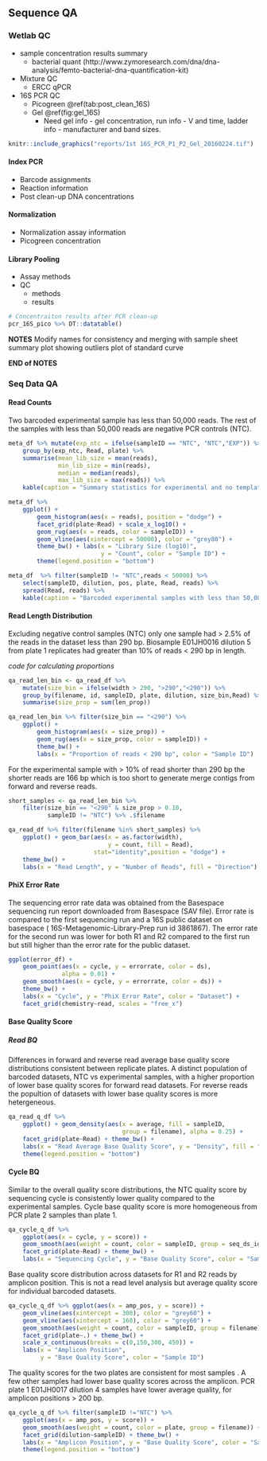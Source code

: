 ## Sequence QA

### Wetlab QC  
* sample concentration results summary  
    + bacterial quant (http://www.zymoresearch.com/dna/dna-analysis/femto-bacterial-dna-quantification-kit)  
* Mixture QC  
    + ERCC qPCR  
* 16S PCR QC
    + Picogreen \@ref(tab:post_clean_16S)
    + Gel \@ref(fig:gel_16S)  
        - Need gel info - gel concentration, run info - V and time, ladder info - manufacturer and band sizes. 

```r
knitr::include_graphics("reports/1st 16S_PCR_P1_P2_Gel_20160224.tif")
```


#### Index PCR  
* Barcode assignments  
* Reaction information  
* Post clean-up DNA concentrations

#### Normalization
* Normalization assay information  
* Picogreen concentration

#### Library Pooling
* Assay methods   
* QC  
    * methods  
    * results 

```r
# Concentraiton results after PCR clean-up
pcr_16S_pico %>% DT::datatable()
```

__NOTES__
Modify names for consistency and merging with sample sheet
summary plot showing outliers
plot of standard curve

__END of NOTES__

### Seq Data QA  
#### Read Counts   
Two barcoded experimental sample has less than 50,000 reads. The rest of the samples with less than 50,000 reads are negative PCR controls (NTC).  

```r
meta_df %>% mutate(exp_ntc = ifelse(sampleID == "NTC", "NTC","EXP")) %>% 
    group_by(exp_ntc, Read, plate) %>% 
    summarise(mean_lib_size = mean(reads),
              min_lib_size = min(reads),
              median = median(reads),
              max_lib_size = max(reads)) %>% 
    kable(caption = "Summary statistics for experimental and no template control samples by PCR plate and read.")
```


```r
meta_df %>%
    ggplot() + 
        geom_histogram(aes(x = reads), position = "dodge") + 
        facet_grid(plate~Read) + scale_x_log10() + 
        geom_rug(aes(x = reads, color = sampleID)) +
        geom_vline(aes(xintercept = 50000), color = "grey80") +
        theme_bw() + labs(x = "Library Size (log10)", 
                          y = "Count", color = "Sample ID") +
        theme(legend.position = "bottom")
```

```r
meta_df  %>% filter(sampleID != "NTC",reads < 50000) %>% 
    select(sampleID, dilution, pos, plate, Read, reads) %>% 
    spread(Read, reads) %>% 
    kable(caption = "Barcoded experimental samples with less than 50,000 reads")
``` 

#### Read Length Distribution 
Excluding negative control samples (NTC) only one sample had > 2.5% of the reads in the dataset less than 290 bp. 
Biosample E01JH0016 dilution 5 from plate 1 replicates had greater than 10% of reads < 290 bp in length.   

_code for calculating proportions_
```r
qa_read_len_bin <- qa_read_df %>% 
    mutate(size_bin = ifelse(width > 290, ">290","<290")) %>% 
    group_by(filename, id, sampleID, plate, dilution, size_bin,Read) %>%
    summarise(size_prop = sum(len_prop))
```

```r
qa_read_len_bin %>% filter(size_bin == "<290") %>% 
    ggplot() + 
        geom_histogram(aes(x = size_prop)) +
        geom_rug(aes(x = size_prop, color = sampleID)) +
        theme_bw() + 
        labs(x = "Proportion of reads < 290 bp", color = "Sample ID")
```

For the experimental sample with > 10% of read shorter than 290 bp the shorter reads are 166 bp which is too short to generate merge contigs from forward and reverse reads.   

```r
short_samples <- qa_read_len_bin %>% 
    filter(size_bin == "<290" & size_prop > 0.10, 
           sampleID != "NTC") %>% .$filename
```



```r
qa_read_df %>% filter(filename %in% short_samples) %>% 
    ggplot() + geom_bar(aes(x = as.factor(width), 
                            y = count, fill = Read),
                        stat="identity",position = "dodge") +
    theme_bw() + 
    labs(x = "Read Length", y = "Number of Reads", fill = "Direction")
```

#### PhiX Error Rate 
The sequencing error rate data was obtained from the Basespace sequencing run report downloaded from Basespace (SAV file).
Error rate is compared to the first sequencing run and a 16S public dataset on basespace ( 16S-Metagenomic-Library-Prep run id 3861867). 
The error rate for the second run was lower for both R1 and R2 compared to the first run but still higher than the error rate for the public dataset.

```r
ggplot(error_df) +
    geom_point(aes(x = cycle, y = errorrate, color = ds),
               alpha = 0.01) +
    geom_smooth(aes(x = cycle, y = errorrate, color = ds)) +
    theme_bw() +
    labs(x = "Cycle", y = "PhiX Error Rate", color = "Dataset") +
    facet_grid(chemistry~read, scales = "free_x")
```

#### Base Quality Score 
##### Read BQ
Differences in forward and reverse read average base quality score distributions consistent between replicate plates. 
A distinct population of barcoded datasets, NTC vs experimental samples, with a higher proportion of lower base quality scores for forward read datasets. 
For reverse reads the popultion of datasets with lower base quality scores is more hetergeneous.  

```r
qa_read_q_df %>% 
    ggplot() + geom_density(aes(x = average, fill = sampleID,
                                group = filename), alpha = 0.25) + 
    facet_grid(plate~Read) + theme_bw() + 
    labs(x = "Read Average Base Quality Score", y = "Density", fill = "Sample ID") + 
    theme(legend.position = "bottom")
```

#### Cycle BQ
Similar to the overall quality score distributions, 
the NTC quality score by sequencing cycle is consistently lower quality compared to the experimental samples. 
Cycle base quality score is more homogeneous from PCR plate 2 samples than plate 1.  

```r
qa_cycle_q_df %>% 
    ggplot(aes(x = cycle, y = score)) + 
    geom_smooth(aes(weight = count, color = sampleID, group = seq_ds_id)) + 
    facet_grid(plate~Read) + theme_bw() + 
    labs(x = "Sequencing Cycle", y = "Base Quality Score", color = "Sample ID")
```

Base quality score distribution across datasets for R1 and R2 reads by amplicon position. 
This is not a read level analysis but average quality score for individual barcoded datasets.

```r
qa_cycle_q_df %>% ggplot(aes(x = amp_pos, y = score)) + 
    geom_vline(aes(xintercept = 300), color = "grey60") +
    geom_vline(aes(xintercept = 160), color = "grey60") +
    geom_smooth(aes(weight = count, color = sampleID, group = filename)) + 
    facet_grid(plate~.) + theme_bw() + 
    scale_x_continuous(breaks = c(0,150,300, 450)) +
    labs(x = "Amplicon Position", 
         y = "Base Quality Score", color = "Sample ID")
```

The quality scores for the two plates are consistent for most samples .
A few other samples had lower base quality scores across the amplicon. 
PCR plate 1 E01JH0017 dilution 4 samples have lower average quality, for amplicon positions > 200 bp. 

```r
qa_cycle_q_df %>% filter(sampleID !="NTC") %>% 
    ggplot(aes(x = amp_pos, y = score)) + 
    geom_smooth(aes(weight = count, color = plate, group = filename)) + 
    facet_grid(dilution~sampleID) + theme_bw() + 
    labs(x = "Amplicon Position", y = "Base Quality Score", color = "Sample ID") +
    theme(legend.position = "bottom")
```
